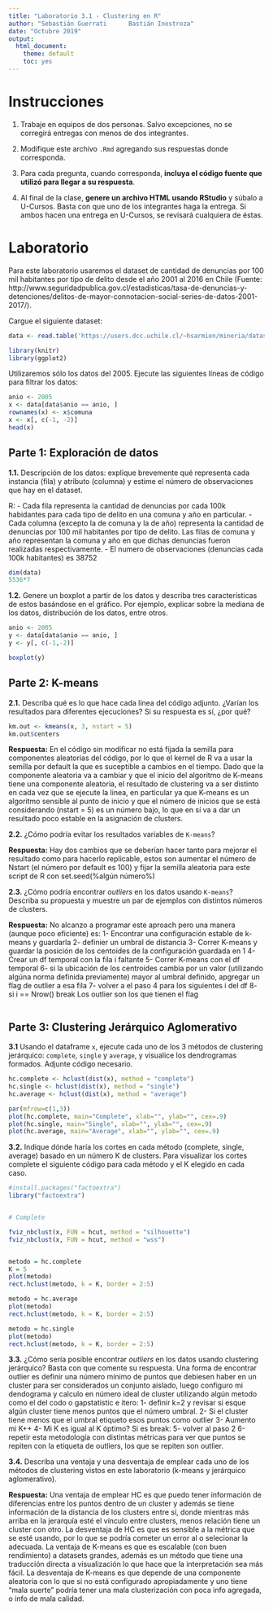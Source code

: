 ```yaml
---
title: "Laboratorio 3.1 - Clustering en R"
author: "Sebastián Guerrati      Bastián Inostroza"
date: "Octubre 2019"
output: 
  html_document: 
    theme: default
    toc: yes
---
```



# Instrucciones

1. Trabaje en equipos de dos personas. Salvo excepciones, no se corregirá entregas con menos de dos integrantes.

2. Modifique este archivo `.Rmd` agregando sus respuestas donde corresponda.

3. Para cada pregunta, cuando corresponda, **incluya el código fuente que utilizó para llegar a su respuesta**.

4. Al final de la clase, **genere un archivo HTML usando RStudio** y súbalo a U-Cursos.
   Basta con que uno de los integrantes haga la entrega. Si ambos hacen una entrega en U-Cursos, se revisará cualquiera de éstas.

# Laboratorio

Para este laboratorio usaremos el dataset de cantidad de denuncias por 100 mil habitantes por tipo de delito desde el año 2001 al 2016 en Chile (Fuente: http://www.seguridadpublica.gov.cl/estadisticas/tasa-de-denuncias-y-detenciones/delitos-de-mayor-connotacion-social-series-de-datos-2001-2017/). 

Cargue el siguiente dataset:

```r
data <- read.table('https://users.dcc.uchile.cl/~hsarmien/mineria/datasets/denuncias-2001-2016.txt')
```


```r
library(knitr)
library(ggplot2)
```

Utilizaremos sólo los datos del 2005. Ejecute las siguientes líneas de código para filtrar los datos:

```r
anio <- 2005
x <- data[data$anio == anio, ]
rownames(x) <- x$comuna
x <- x[, c(-1, -2)]
head(x)
```


## Parte 1: Exploración de datos

**1.1.** Descripción de los datos: explique brevemente qué representa cada instancia (fila) y atributo (columna) y estime el número de observaciones que hay en el dataset.

R: 
- Cada fila representa la cantidad de denuncias por cada 100k habidantes para cada tipo de delito en una comuna y año en particular.
- Cada columna (excepto la de comuna y la de año) representa la cantidad de denuncias por 100 mil habitantes por tipo de delito. Las filas de comuna y año representan la comuna y año en que dichas denuncias fueron realizadas respectivamente.
- El numero de observaciones (denuncias cada 100k habitantes) es 38752
```r
dim(data)
5536*7
```

**1.2.** Genere un boxplot a partir de los datos y describa tres características de estos basándose en el gráfico. Por ejemplo, explicar sobre la mediana de los datos, distribución de los datos, entre otros.

```r

anio <- 2005
y <- data[data$anio == anio, ]
y <- y[, c(-1,-2)]

boxplot(y)
```


## Parte 2: K-means

**2.1.** Describa qué es lo que hace cada línea del código adjunto. ¿Varían los resultados para diferentes ejecuciones? Si su respuesta es sí, ¿por qué?

```r
km.out <- kmeans(x, 3, nstart = 5)
km.out$centers
```

**Respuesta:**
En el código sin modificar no está fijada la semilla para componentes aleatorias del código, por lo que el kernel de R va a usar la semilla por default la que es suceptible a cambios en el tiempo. Dado que la componente aleatoria va a cambiar y que el inicio del algoritmo de K-means tiene una componente aleatoria, el resultado de clustering va a ser distinto en cada vez que se ejecute la linea, en particular ya que K-means es un algoritmo sensible al punto de inicio y que el número de inicios que se está considerando (nstart = 5) es un número bajo, lo que en sí va a dar un resultado poco estable en la asignación de clusters.


**2.2.** ¿Cómo podría evitar los resultados variables de `K-means`?

**Respuesta:**
Hay dos cambios que se deberían hacer tanto para mejorar el resultado como para hacerlo replicable, estos son aumentar el número de Nstart (el número por default es 100) y fijar la semilla aleatoria para este script de R con set.seed(%algún número%)

**2.3.** ¿Cómo podría encontrar *outliers* en los datos usando `K-means`? Describa su propuesta y muestre un par de ejemplos con distintos números de clusters.


**Respuesta:**
No alcanzo a programar este aproach pero una manera (aunque poco eficiente) es: 
1- Encontrar una configuración estable de k-means y guardarla
2- definier un umbral de distancia
3- Correr K-means y guardar la posición de los centoides de la configuración guardada en 1
4- Crear un df temporal con la fila i faltante
5- Correr K-means con el df temporal
6- si la ubicación de los centroides cambia por un valor (utilizando algúna norma definida previamente) mayor al umbral definido, apgregar un flag de outlier a esa fila
7- volver a el paso 4 para los siguientes i del df
8- si i == Nrow() break
Los outlier son los que tienen el flag
```r

```

## Parte 3: Clustering Jerárquico Aglomerativo

**3.1** Usando el dataframe `x`, ejecute cada uno de los 3 métodos de clustering jerárquico: `complete`, `single` y `average`, y visualice los dendrogramas formados. Adjunte código necesario.
```r
hc.complete <- hclust(dist(x), method = "complete")
hc.single <- hclust(dist(x), method = "single")
hc.average <- hclust(dist(x), method = "average")

par(mfrow=c(1,3))
plot(hc.complete, main="Complete", xlab="", ylab="", cex=.9)
plot(hc.single, main="Single", xlab="", ylab="", cex=.9)
plot(hc.average, main="Average", xlab="", ylab="", cex=.9)
```

**3.2.** Indique dónde haría los cortes en cada método (complete, single, average) basado en un número K de clusters. Para visualizar los cortes complete el siguiente código para cada método y el K elegido en cada caso.
```r
#install.packages("factoextra")
library("factoextra")


# Complete

fviz_nbclust(x, FUN = hcut, method = "silhouette")
fviz_nbclust(x, FUN = hcut, method = "wss")


metodo = hc.complete
K = 5
plot(metodo)
rect.hclust(metodo, k = K, border = 2:5)

metodo = hc.average
plot(metodo)
rect.hclust(metodo, k = K, border = 2:5)

metodo = hc.single
plot(metodo)
rect.hclust(metodo, k = K, border = 2:5)
```

**3.3.** ¿Cómo sería posible encontrar *outliers* en los datos usando clustering jerárquico? Basta con que comente su respuesta.
Una forma de encontrar outlier es definir una número mínimo de puntos que debiesen haber en un cluster para ser considerados un conjunto aislado, luego configuro mi dendograma y calculo en número ideal de cluster utilizando algún metodo como el del codo o gapstatistic e itero:
1- definir k=2 y revisar si esque algún cluster tiene menos puntos que el número umbral.
2- Si el cluster tiene menos que el umbral etiqueto esos puntos como outlier
3- Aumento mi K++
4- Mi K es igual al K óptimo? Si es break:
5- volver al paso 2
6-repetir esta metodología con distintas métricas para ver que puntos se repiten con la etiqueta de outliers, los que se repiten son outlier.

**3.4.** Describa una ventaja y una desventaja de emplear cada uno de los métodos de clustering vistos en este laboratorio (k-means y jerárquico aglomerativo).

**Respuesta:** 
Una ventaja de emplear HC es que puedo tener información de diferencias entre los puntos dentro de un cluster y además se tiene información de la distancia de los clusters entre sí, donde mientras más arriba en la jerarquía esté el vínculo entre clusters, menos relación tiene un cluster con otro. La desventaja de HC es que es sensible a la métrica que se esté usando, por lo que se podría cometer un error al o selecionar la adecuada. 
La ventaja de K-means es que es escalable (con buen rendimiento) a datasets grandes, además es un método que tiene una traducción directa a visualización lo que hace que la interpretación sea más fácil. La desventaja de K-means es que depende de una componente aleatoria con lo que si no está configurado apropiadamente y uno tiene "mala suerte" podría tener una mala clusterización con poca info agregada, o info de mala calidad.

